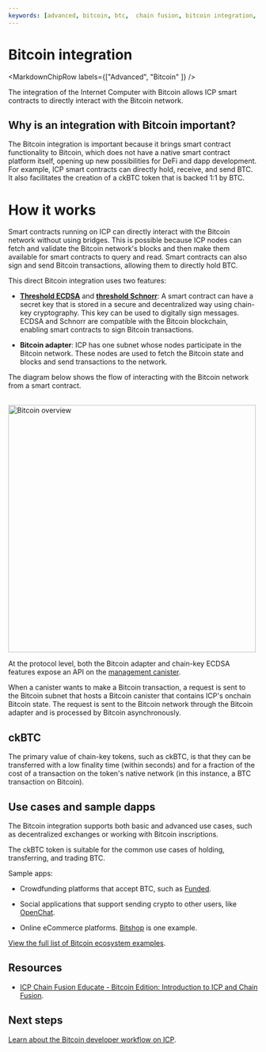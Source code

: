 ```yaml
---
keywords: [advanced, bitcoin, btc,  chain fusion, bitcoin integration, btc integration]
---
```



# Bitcoin integration

<MarkdownChipRow labels={["Advanced", "Bitcoin" ]} />

The integration of the Internet Computer with Bitcoin allows ICP smart contracts to directly interact with the Bitcoin network.

## Why is an integration with Bitcoin important?

The Bitcoin integration is important because it brings smart contract functionality to Bitcoin, which does not have a native smart contract platform itself, opening up new possibilities for DeFi and dapp development. For example, ICP smart contracts can directly hold, receive, and send BTC. It also facilitates the creation of a ckBTC token that is backed 1:1 by BTC.

# How it works

Smart contracts running on ICP can directly interact with the Bitcoin network without using bridges.
This is possible because ICP nodes can fetch and validate the Bitcoin network's blocks and then make them available for smart contracts to query and read.
Smart contracts can also sign and send Bitcoin transactions, allowing them to directly hold BTC.

This direct Bitcoin integration uses two features:

- **[Threshold ECDSA](/docs/current/building-dapps/using-network-features/signatures/t-ecdsa)** and **[threshold Schnorr](/docs/current/building-dapps/using-network-features/signatures/t-schnorr)**: A smart contract can have a secret key that is stored in a secure and decentralized way using chain-key cryptography. This key can be used to digitally sign messages. ECDSA and Schnorr are compatible with the Bitcoin blockchain, enabling smart contracts to sign Bitcoin transactions.

- **Bitcoin adapter**: ICP has one subnet whose nodes participate in the Bitcoin network. These nodes are used to fetch the Bitcoin state and blocks and send transactions to the network.

The diagram below shows the flow of interacting with the Bitcoin network from a smart contract.

<div class="text--center">
  <img
    src={useBaseUrl("/img/docs/bitcoin-overview.png")}
    alt="Bitcoin overview"
    width="500"
  />
</div>

At the protocol level, both the Bitcoin adapter and chain-key ECDSA features expose an API on the [management canister](/docs/current/developer-education/system-canisters/management-canister).

When a canister wants to make a Bitcoin transaction, a request is sent to the Bitcoin subnet that hosts a Bitcoin canister that contains ICP's onchain Bitcoin state. The request is sent to the Bitcoin network through the Bitcoin adapter and is processed by Bitcoin asynchronously.

## ckBTC

The primary value of chain-key tokens, such as ckBTC, is that they can be transferred with a low finality time (within seconds) and for a fraction of the cost of a transaction on the token's native network (in this instance, a BTC transaction on Bitcoin).

## Use cases and sample dapps

The Bitcoin integration supports both basic and advanced use cases, such as decentralized exchanges or working with Bitcoin inscriptions.

The ckBTC token is suitable for the common use cases of holding, transferring, and trading BTC.

Sample apps:

- Crowdfunding platforms that accept BTC, such as [Funded](https://funded.app/).

- Social applications that support sending crypto to other users, like [OpenChat](https://oc.app/).

- Online eCommerce platforms. [Bitshop](https://ughim-6qaaa-aaaah-qc7qa-cai.ic0.app/) is one example.

[View the full list of Bitcoin ecosystem examples](https://internetcomputer.org/ecosystem?tag=Bitcoin).

## Resources

- [ICP Chain Fusion Educate - Bitcoin Edition: Introduction to ICP and Chain Fusion](https://www.youtube.com/watch?v=A0K9GXsfw74&list=PLfEHHr3qexv_L0t6KrCyJ-l2ZaHaO-m85).

## Next steps

[Learn about the Bitcoin developer workflow on ICP](./using-btc/btc-dev-workflow.mdx).